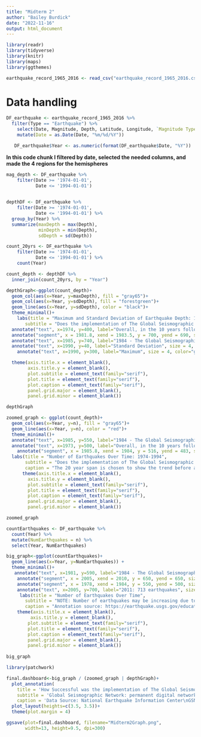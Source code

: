 ---
title: "Midterm 2"
author: "Bailey Burdick"
date: "2022-11-16"
output: html_document
---
```{r}
library(readr)
library(tidyverse)
library(knitr)
library(maps)
library(ggthemes)

earthquake_record_1965_2016 <- read_csv("earthquake_record_1965_2016.csv")
```
# Data handling
```{r}
DF_earthquake <- earthquake_record_1965_2016 %>% 
  filter(Type == "Earthquake") %>% 
    select(Date, Magnitude, Depth, Latitude, Longitude, `Magnitude Type`, Type) %>% 
    mutate(Date = as.Date(Date, "%m/%d/%Y"))

   DF_earthquake$Year <- as.numeric(format(DF_earthquake$Date, "%Y"))

```
**In this code chunk I filtered by date, selected the needed columns, and made the 4 regions for the hemispheres**

```{r}
mag_depth <- DF_earthquake %>%
    filter(Date >= '1974-01-01',
           Date <= '1994-01-01')
  

depthDF <- DF_earthquake %>%
    filter(Date >= '1974-01-01',
           Date <= '1994-01-01') %>% 
  group_by(Year) %>%
  summarize(maxDepth = max(Depth),
            minDepth = min(Depth),
            sdDepth = sd(Depth))

count_20yrs <- DF_earthquake %>% 
    filter(Date >= '1974-01-01',
           Date <= '1994-01-01') %>% 
    count(Year)

count_depth <- depthDF %>% 
  inner_join(count_20yrs, by = "Year")
```

```{r}
depthGraph<-ggplot(count_depth)+
  geom_col(aes(x=Year, y=maxDepth), fill = "gray65")+
  geom_col(aes(x=Year, y=sdDepth), fill = "forestgreen")+
  geom_line(aes(x=Year, y=sdDepth), color = "black")+
  theme_minimal()+
    labs(title = "Maximum and Standard Deviation of Earthquake Depth: 1974-1994",
       subtitle = "Does the implementation of The Global Seismographic Network help detect earthquake depth?")+
  annotate("text", x=1974, y=400, label="Overall, in the 10 years following\nthe implementation, it is observed that the\ndetection of earthquake depth becomes\nmore consistent and has less variance",hjust = 0, size = 3, color="black")+
  annotate("segment", x = 1981.8, xend = 1983.5, y = 700, yend = 690, size = .75, arrow = arrow(), color = "blue")+
  annotate("text", x=1985, y=740, label="1984 - The Global Seismographic\n Network is Initiated", size = 3, color="blue")+
  annotate("text", x=1990, y=40, label="Standard Deviation", size = 4, color="gray5")+
    annotate("text", x=1990, y=300, label="Maximum", size = 4, color="gray5")+

  theme(axis.title.x = element_blank(),
        axis.title.y = element_blank(),
        plot.subtitle = element_text(family="serif"),
        plot.title = element_text(family="serif"),
        plot.caption = element_text(family="serif"),
        panel.grid.major = element_blank(), 
        panel.grid.minor = element_blank())

depthGraph
```


```{r}
zoomed_graph <- ggplot(count_depth)+
  geom_col(aes(x=Year, y=n), fill = "gray65")+
  geom_line(aes(x=Year, y=n), color = "red")+
  theme_minimal()+
  annotate("text", x=1985, y=550, label="1984 - The Global Seismographic\n Network is Initiated", size = 3, color="blue")+
  annotate("text", x=1973, y=500, label="Overall, in the 10 years following the\nimplementation, it is observed that the detection\nof earthquakes becomes more consistent",hjust = 0, size = 3, color="gray20")+
    annotate("segment", x = 1985.8, xend = 1984, y = 516, yend = 483, size = .75, arrow = arrow(), color = "blue")+
  labs(title = "Number of Earthquakes Over Time: 1974-1994",
       subtitle = "Does the implementation of The Global Seismographic Network help detect earthquakes?",
       caption = "The 20 year span is chosen to show the trend before and the immediate trend after")+
      theme(axis.title.x = element_blank(),
        axis.title.y = element_blank(),
        plot.subtitle = element_text(family="serif"),
        plot.title = element_text(family="serif"),
        plot.caption = element_text(family="serif"),
        panel.grid.major = element_blank(), 
        panel.grid.minor = element_blank())

zoomed_graph

```

```{r}
countEarthquakes <- DF_earthquake %>% 
  count(Year) %>% 
  mutate(NumEarthquakes = n) %>% 
  select(Year, NumEarthquakes)
```

```{r}
big_graph<-ggplot(countEarthquakes)+
  geom_line(aes(x=Year, y=NumEarthquakes)) +
  theme_minimal()+
   annotate("text", x=1981, y=590, label="1984 - The Global Seismographic Network is Initiated", size = 3, color="blue")+
    annotate("segment", x = 2005, xend = 2010, y = 650, yend = 650, size = .75, arrow = arrow(), color = "sienna")+
    annotate("segment", x = 1978, xend = 1984, y = 550, yend = 500, size = .75, arrow = arrow(), color = "blue")+
    annotate("text", x=2005, y=700, label="2011: 713 earthquakes", size = 3, color="sienna")+
     labs(title = "Number of Earthquakes Over Time",
       subtitle = "NOTE: Number of earthquakes may be increasing due to improved technology",
       caption = "Annotation source: https://earthquake.usgs.gov/education/eqscience-timeline.php")+
    theme(axis.title.x = element_blank(),
         axis.title.y = element_blank(),
        plot.subtitle = element_text(family="serif"),
        plot.title = element_text(family="serif"),
        plot.caption = element_text(family="serif"),
        panel.grid.major = element_blank(), 
        panel.grid.minor = element_blank())
  
big_graph
```

```{r}
library(patchwork)

final.dashboard<-big_graph / (zoomed_graph | depthGraph)+
  plot_annotation(
    title = 'How Successful was the implementation of The Global Seismographic Network?',
    subtitle = 'Global Seismographic Network: permanent digital network of seismometers that measure the vibrations of the world (USGS).\nOverall, the implementation of GSN was successful. It helped earthquake detection become more consistent and have less variance.',
    caption = 'Data Source: National Earthquake Information Center\nGSN Source: https://pubs.usgs.gov/fs/2011/3021/pdf/fs2011-3021.pdf')+
  plot_layout(heights=c(3.5, 3.5))+
  theme(plot.margin = 4)

ggsave(plot=final.dashboard, filename="Midterm2Graph.png",
       width=13, height=9.5, dpi=300)
```

